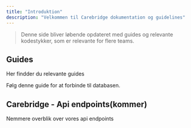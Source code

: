 ```yaml
---
title: "Introduktion"
description: "Velkommen til Carebridge dokumentation og guidelines"
---
```


> Denne side bliver løbende opdateret med guides og relevante kodestykker, som er relevante for flere teams.

## Guides

Her findder du relevante guides

<Columns cols={1}>
  <Card title="Forbind til databasen" icon="database" href="/db/connection">
    Følg denne guide for at forbinde til databasen.
  </Card>
  <Card title="Metoder & Funktioner" icon="user-robot-xmarks" href="/utils">
    
  </Card>
</Columns>

## Carebridge - Api endpoints(kommer)

Nemmere overblik over vores api endpoints

<Card title="Carebridge - API endpoints" icon="network-wired" href="/api-reference/introduction">
  
</Card>